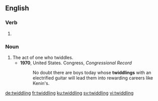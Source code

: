 ==English==

===Verb===
{{head|en|present participle}}

# {{present participle of|twiddle|lang=en|nocat=1}}

===Noun===
{{en-noun}}

# The act of one who twiddles.
#* '''1970''', United States. Congress, ''Congressional Record''
#*: No doubt there are boys today whose '''twiddlings''' with an electrified guitar will lead them into rewarding careers like Kenin's.

[[de:twiddling]]
[[fr:twiddling]]
[[ku:twiddling]]
[[sv:twiddling]]
[[vi:twiddling]]